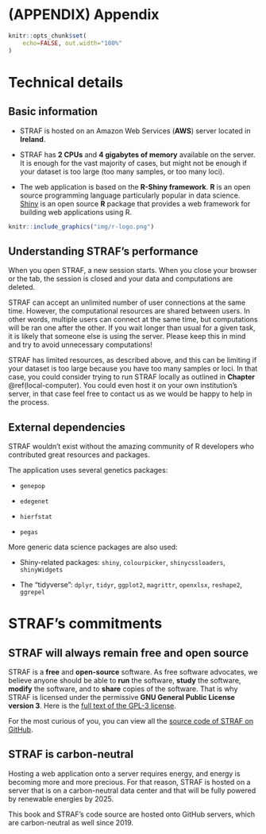 # (APPENDIX) Appendix {-} 

```r
knitr::opts_chunk$set(
    echo=FALSE, out.width="100%"
)
```

# Technical details  {#technical-details}

## Basic information

* STRAF is hosted on an Amazon Web Services (**AWS**) server located in __Ireland__.

* STRAF has __2 CPUs__ and __4 gigabytes of memory__ available on the server. It is 
enough for the vast majority of cases, but might not be enough if your dataset
is too large (too many samples, or too many loci). 

* The web application is based on the __R-Shiny framework__. __R__ is an open source
programming language particularly popular in data science. [Shiny](https://www.rstudio.com/products/shiny/) is an 
open source __R__ package that provides a web framework for building web 
applications using R.

:::{.small}
```r
knitr::include_graphics("img/r-logo.png")
```
:::

## Understanding STRAF's performance

When you open STRAF, a new session starts. When you close your browser or the tab,
the session is closed and your data and computations are deleted.

STRAF can accept an unlimited number of user connections at the same time. 
However, the computational resources are shared between users. In other words,
multiple users can connect at the same time, but computations will be ran one after
the other. If you wait longer than usual for a given task, it is likely
that someone else is using the server. Please keep this in mind and try to avoid
unnecessary computations!

STRAF has limited resources, as described above, and this can be limiting if your
dataset is too large because you have too many samples or loci. In that case,
you could consider trying to run STRAF locally as outlined in __Chapter__ \@ref(local-computer). You could even host it on your own institution's server, in that
case feel free to contact us as we would be happy to help in the process.


## External dependencies

STRAF wouldn't exist without the amazing community of R developers who contributed
great resources and packages.

The application uses several genetics packages:

* `genepop`

* `edegenet`

* `hierfstat`

* `pegas`

More generic data science packages are also used:

* Shiny-related packages: `shiny`, `colourpicker`, `shinycssloaders`, `shinyWidgets`

* The "tidyverse": `dplyr`, `tidyr`, `ggplot2`, `magrittr`, `openxlsx`, `reshape2`, `ggrepel`

# STRAF's commitments {#technical-details}

## STRAF will always remain free and open source

STRAF is a __free__ and __open-source__ software. As free software advocates, we believe 
anyone should be able to __run__ the software, __study__ the software, 
__modify__ the software, and to __share__ copies of the software. That is why 
STRAF is licensed under the permissive __GNU General Public License version 3__. 
Here is the [full text of the GPL-3 license](https://www.gnu.org/licenses/gpl-3.0.txt).

For the most curious of you, you can view all the [source code of STRAF on GitHub](https://github.com/agouy/straf).


## STRAF is carbon-neutral

Hosting a web application onto a server requires energy, and energy is becoming
more and more precious. For that reason, STRAF is hosted on a server that is
on a carbon-neutral data center and that will be fully powered by renewable energies by 2025.

This book and STRAF's code source are hosted onto GitHub servers, which are
carbon-neutral as well since 2019.


